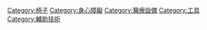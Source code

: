 [[Category:椅子|Category:椅子]]
[[Category:身心障礙|Category:身心障礙]]
[[Category:醫療設備|Category:醫療設備]]
[[Category:工具|Category:工具]]
[[Category:輔助技術|Category:輔助技術]]